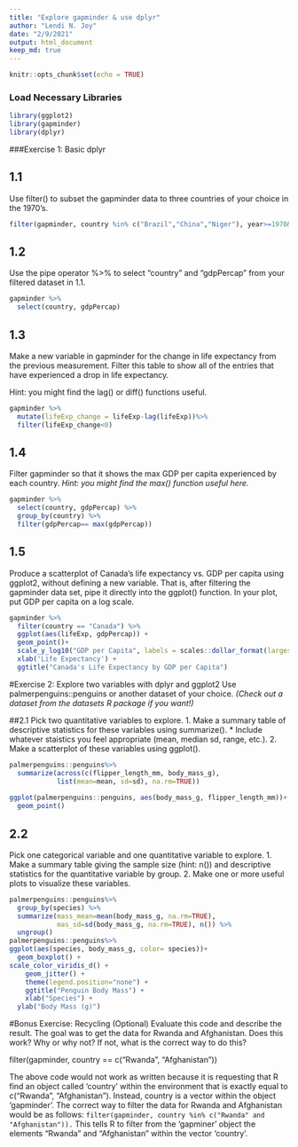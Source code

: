 ```yaml
---
title: "Explore gapminder & use dplyr"
author: "Lendi N. Joy"
date: "2/9/2021"
output: html_document
keep_md: true
---
```


```r
knitr::opts_chunk$set(echo = TRUE)
```
### Load Necessary Libraries 
```r
library(ggplot2)
library(gapminder)
library(dplyr)
```

###Exercise 1: Basic dplyr

## 1.1
Use filter() to subset the gapminder data to three countries of your choice in the 1970’s.
```r
filter(gapminder, country %in% c("Brazil","China","Niger"), year>=1970&year<=1979)
```

## 1.2
Use the pipe operator %>% to select “country” and “gdpPercap” from your filtered dataset in 1.1.
```r
gapminder %>% 
  select(country, gdpPercap)
```

## 1.3
Make a new variable in gapminder for the change in life expectancy from the previous measurement. Filter this table to show all of the entries that have experienced a drop in life expectancy.

Hint: you might find the lag() or diff() functions useful.
```r
gapminder %>% 
  mutate(lifeExp_change = lifeExp-lag(lifeExp))%>% 
  filter(lifeExp_change<0)
```

## 1.4
Filter gapminder so that it shows the max GDP per capita experienced by each country.
_Hint: you might find the max() function useful here._
```r
gapminder %>% 
  select(country, gdpPercap) %>% 
  group_by(country) %>% 
  filter(gdpPercap== max(gdpPercap))
```

## 1.5
Produce a scatterplot of Canada’s life expectancy vs. GDP per capita using ggplot2, without defining a new variable. That is, after filtering the gapminder data set, pipe it directly into the ggplot() function. In your plot, put GDP per capita on a log scale.
```r
gapminder %>% 
  filter(country == "Canada") %>%  
  ggplot(aes(lifeExp, gdpPercap)) +
  geom_point()+
  scale_y_log10("GDP per Capita", labels = scales::dollar_format(largest_with_cents = 1)) +
  xlab('Life Expectancy') +
  ggtitle("Canada's Life Expectancy by GDP per Capita")
```

#Exercise 2: Explore two variables with dplyr and ggplot2
Use palmerpenguins::penguins or another dataset of your choice. _(Check out a dataset from the datasets R package if you want!)_

##2.1
Pick two quantitative variables to explore.
1. Make a summary table of descriptive statistics for these variables using summarize().
  * Include whatever staistics you feel appropriate (mean, median sd, range, etc.).
2. Make a scatterplot of these variables using ggplot().
```r
palmerpenguins::penguins%>% 
  summarize(across(c(flipper_length_mm, body_mass_g),
            list(mean=mean, sd=sd), na.rm=TRUE))
    
ggplot(palmerpenguins::penguins, aes(body_mass_g, flipper_length_mm))+
  geom_point()
```

## 2.2
Pick one categorical variable and one quantitative variable to explore.
1. Make a summary table giving the sample size (hint: n()) and descriptive statistics for the quantitative variable by group.
2. Make one or more useful plots to visualize these variables.
```r
palmerpenguins::penguins%>% 
  group_by(species) %>% 
  summarize(mass_mean=mean(body_mass_g, na.rm=TRUE),
            mas_sd=sd(body_mass_g, na.rm=TRUE), n()) %>% 
  ungroup()
palmerpenguins::penguins%>% 
ggplot(aes(species, body_mass_g, color= species))+
  geom_boxplot() +
scale_color_viridis_d() +
    geom_jitter() +
    theme(legend.position="none") +
    ggtitle("Penguin Body Mass") +
    xlab("Species") +
  ylab("Body Mass (g)")
```

#Bonus Exercise: Recycling (Optional)
Evaluate this code and describe the result. The goal was to get the data for Rwanda and Afghanistan. Does this work? Why or why not? If not, what is the correct way to do this?

filter(gapminder, country == c("Rwanda", "Afghanistan"))


The above code would not work as written because it is requesting that R find an object called 'country' within the environment that is exactly equal to c("Rwanda", "Afghanistan"). Instead, country is a vector within the object 'gapminder'. The correct way to filter the data for Rwanda and Afghanistan would be as follows: `filter(gapminder, country %in% c("Rwanda" and "Afghanistan")).` This tells R to filter from the 'gapminer' object the elements "Rwanda" and "Afghanistan" within the vector 'country'.